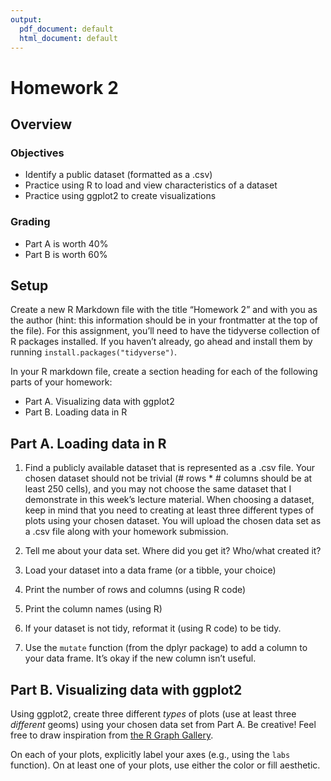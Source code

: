 ```yaml
---
output:
  pdf_document: default
  html_document: default
---
```


# Homework 2

## Overview

### Objectives

- Identify a public dataset (formatted as a .csv)
- Practice using R to load and view characteristics of a dataset
- Practice using ggplot2 to create visualizations

### Grading

- Part A is worth 40%
- Part B is worth 60%

## Setup

Create a new R Markdown file with the title "Homework 2" and with you as the author (hint: this information should be in your frontmatter at the top of the file).
For this assignment, you'll need to have the tidyverse collection of R packages installed.
If you haven't already, go ahead and install them by running `install.packages("tidyverse")`.

In your R markdown file, create a section heading for each of the following parts of your homework:

- Part A. Visualizing data with ggplot2
- Part B. Loading data in R

## Part A. Loading data in R

1. Find a publicly available dataset that is represented as a .csv file.
   Your chosen dataset should not be trivial (# rows * # columns should be at least 250 cells), and you may not choose the same dataset that I demonstrate in this week's lecture material.
   When choosing a dataset, keep in mind that you need to creating at least three different types of plots using your chosen dataset.
   You will upload the chosen data set as a .csv file along with your homework submission.

2. Tell me about your data set. Where did you get it? Who/what created it?

3. Load your dataset into a data frame (or a tibble, your choice)

4. Print the number of rows and columns (using R code)

5. Print the column names (using R)

6. If your dataset is not tidy, reformat it (using R code) to be tidy.

7. Use the `mutate` function (from the dplyr package) to add a column to your data frame. It's okay if the new column isn't useful.

## Part B. Visualizing data with ggplot2

Using ggplot2, create three different _types_ of plots (use at least three _different_ geoms) using your chosen data set from Part A.
Be creative!
Feel free to draw inspiration from [the R Graph Gallery](https://r-graph-gallery.com/).

On each of your plots, explicitly label your axes (e.g., using the `labs` function).
On at least one of your plots, use either the color or fill aesthetic.

